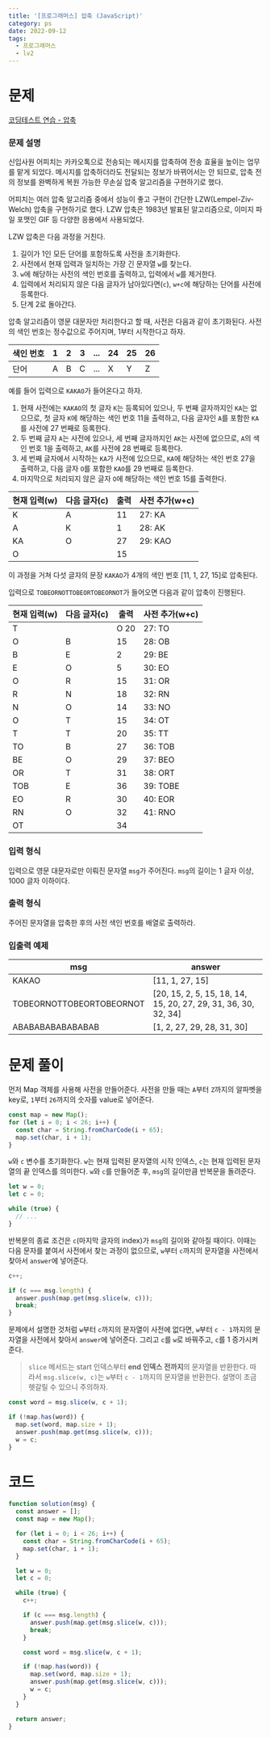 ```yaml
---
title: '[프로그래머스] 압축 (JavaScript)'
category: ps
date: 2022-09-12
tags:
  - 프로그래머스
  - lv2
---
```


# 문제

[코딩테스트 연습 - 압축](https://school.programmers.co.kr/learn/courses/30/lessons/17684)

### 문제 설명

신입사원 어피치는 카카오톡으로 전송되는 메시지를 압축하여 전송 효율을 높이는 업무를 맡게 되었다. 메시지를 압축하더라도 전달되는 정보가 바뀌어서는 안 되므로, 압축 전의 정보를 완벽하게 복원 가능한 무손실 압축 알고리즘을 구현하기로 했다.

어피치는 여러 압축 알고리즘 중에서 성능이 좋고 구현이 간단한 LZW(Lempel-Ziv-Welch) 압축을 구현하기로 했다. LZW 압축은 1983년 발표된 알고리즘으로, 이미지 파일 포맷인 GIF 등 다양한 응용에서 사용되었다.

LZW 압축은 다음 과정을 거친다.

1. 길이가 1인 모든 단어를 포함하도록 사전을 초기화한다.
2. 사전에서 현재 입력과 일치하는 가장 긴 문자열 `w`를 찾는다.
3. `w`에 해당하는 사전의 색인 번호를 출력하고, 입력에서 `w`를 제거한다.
4. 입력에서 처리되지 않은 다음 글자가 남아있다면(`c`), `w+c`에 해당하는 단어를 사전에 등록한다.
5. 단계 2로 돌아간다.

압축 알고리즘이 영문 대문자만 처리한다고 할 때, 사전은 다음과 같이 초기화된다. 사전의 색인 번호는 정수값으로 주어지며, 1부터 시작한다고 하자.

| 색인 번호 | 1   | 2   | 3   | ... | 24  | 25  | 26  |
| --------- | --- | --- | --- | --- | --- | --- | --- |
| 단어      | A   | B   | C   | ... | X   | Y   | Z   |

예를 들어 입력으로 `KAKAO`가 들어온다고 하자.

1. 현재 사전에는 `KAKAO`의 첫 글자 `K`는 등록되어 있으나, 두 번째 글자까지인 `KA`는 없으므로, 첫 글자 `K`에 해당하는 색인 번호 11을 출력하고, 다음 글자인 `A`를 포함한 `KA`를 사전에 27 번째로 등록한다.
2. 두 번째 글자 `A`는 사전에 있으나, 세 번째 글자까지인 `AK`는 사전에 없으므로, `A`의 색인 번호 1을 출력하고, `AK`를 사전에 28 번째로 등록한다.
3. 세 번째 글자에서 시작하는 `KA`가 사전에 있으므로, `KA`에 해당하는 색인 번호 27을 출력하고, 다음 글자 `O`를 포함한 `KAO`를 29 번째로 등록한다.
4. 마지막으로 처리되지 않은 글자 `O`에 해당하는 색인 번호 15를 출력한다.

| 현재 입력(w) | 다음 글자(c) | 출력 | 사전 추가(w+c) |
| ------------ | ------------ | ---- | -------------- |
| K            | A            | 11   | 27: KA         |
| A            | K            | 1    | 28: AK         |
| KA           | O            | 27   | 29: KAO        |
| O            |              | 15   |                |

이 과정을 거쳐 다섯 글자의 문장 `KAKAO`가 4개의 색인 번호 [11, 1, 27, 15]로 압축된다.

입력으로 `TOBEORNOTTOBEORTOBEORNOT`가 들어오면 다음과 같이 압축이 진행된다.

| 현재 입력(w) | 다음 글자(c) | 출력 | 사전 추가(w+c) |
| ------------ | ------------ | ---- | -------------- |
| T            |              | O 20 | 27: TO         |
| O            | B            | 15   | 28: OB         |
| B            | E            | 2    | 29: BE         |
| E            | O            | 5    | 30: EO         |
| O            | R            | 15   | 31: OR         |
| R            | N            | 18   | 32: RN         |
| N            | O            | 14   | 33: NO         |
| O            | T            | 15   | 34: OT         |
| T            | T            | 20   | 35: TT         |
| TO           | B            | 27   | 36: TOB        |
| BE           | O            | 29   | 37: BEO        |
| OR           | T            | 31   | 38: ORT        |
| TOB          | E            | 36   | 39: TOBE       |
| EO           | R            | 30   | 40: EOR        |
| RN           | O            | 32   | 41: RNO        |
| OT           |              | 34   |                |

### 입력 형식

입력으로 영문 대문자로만 이뤄진 문자열 `msg`가 주어진다. `msg`의 길이는 1 글자 이상, 1000 글자 이하이다.

### 출력 형식

주어진 문자열을 압축한 후의 사전 색인 번호를 배열로 출력하라.

### 입출력 예제

| msg                      | answer                                                         |
| ------------------------ | -------------------------------------------------------------- |
| KAKAO                    | [11, 1, 27, 15]                                                |
| TOBEORNOTTOBEORTOBEORNOT | [20, 15, 2, 5, 15, 18, 14, 15, 20, 27, 29, 31, 36, 30, 32, 34] |
| ABABABABABABABAB         | [1, 2, 27, 29, 28, 31, 30]                                     |

# 문제 풀이

먼저 Map 객체를 사용해 사전을 만들어준다. 사전을 만들 때는 `A`부터 `Z`까지의 알파벳을 key로, `1`부터 `26`까지의 숫자를 value로 넣어준다.

```js
const map = new Map();
for (let i = 0; i < 26; i++) {
  const char = String.fromCharCode(i + 65);
  map.set(char, i + 1);
}
```

`w`와 `c` 변수를 초기화한다. `w`는 현재 입력된 문자열의 시작 인덱스, `c`는 현재 입력된 문자열의 끝 인덱스를 의미한다. `w`와 `c`를 만들어준 후, `msg`의 길이만큼 반복문을 돌려준다.

```js
let w = 0;
let c = 0;

while (true) {
  // ...
}
```

반복문의 종료 조건은 `c`(마지막 글자의 index)가 `msg`의 길이와 같아질 때이다. 이때는 다음 문자를 붙여서 사전에서 찾는 과정이 없으므로, `w`부터 `c`까지의 문자열을 사전에서 찾아서 `answer`에 넣어준다.

```js
c++;

if (c === msg.length) {
  answer.push(map.get(msg.slice(w, c)));
  break;
}
```

문제에서 설명한 것처럼 `w`부터 `c`까지의 문자열이 사전에 없다면, `w`부터 `c - 1`까지의 문자열을 사전에서 찾아서 `answer`에 넣어준다. 그리고 `c`를 `w`로 바꿔주고, `c`를 1 증가시켜준다.

> `slice` 메서드는 start 인덱스부터 **end 인덱스 전까지**의 문자열을 반환한다. 따라서 `msg.slice(w, c)`는 `w`부터 `c - 1`까지의 문자열을 반환한다. 설명이 조금 헷갈릴 수 있으니 주의하자.

```js
const word = msg.slice(w, c + 1);

if (!map.has(word)) {
  map.set(word, map.size + 1);
  answer.push(map.get(msg.slice(w, c)));
  w = c;
}
```

# 코드

```js
function solution(msg) {
  const answer = [];
  const map = new Map();

  for (let i = 0; i < 26; i++) {
    const char = String.fromCharCode(i + 65);
    map.set(char, i + 1);
  }

  let w = 0;
  let c = 0;

  while (true) {
    c++;

    if (c === msg.length) {
      answer.push(map.get(msg.slice(w, c)));
      break;
    }

    const word = msg.slice(w, c + 1);

    if (!map.has(word)) {
      map.set(word, map.size + 1);
      answer.push(map.get(msg.slice(w, c)));
      w = c;
    }
  }

  return answer;
}
```
